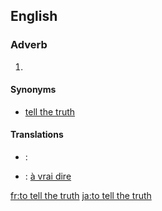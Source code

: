 ==English==

===Adverb===
{{infl|en|adverb|head=to [[tell]] [[the]] [[truth]]}}

# {{idiom}} {{non-gloss definition|An attestation to the truthfulness and frankness of an associated statement}}

====Synonyms====
* {{sense|attestation}} [[tell the truth]]

====Translations====
{{trans-top|attestation of truthfulness and frankness}}
{{trans-mid}}
{{trans-bottom}}

{{checktrans-top}}
* {{ttbc|Esperanto}}: {{t-|eo|verdire|xs=Esperanto}}
{{trans-mid}}
* {{ttbc|French}}: [[à vrai dire]]
{{trans-bottom}}

[[fr:to tell the truth]]
[[ja:to tell the truth]]